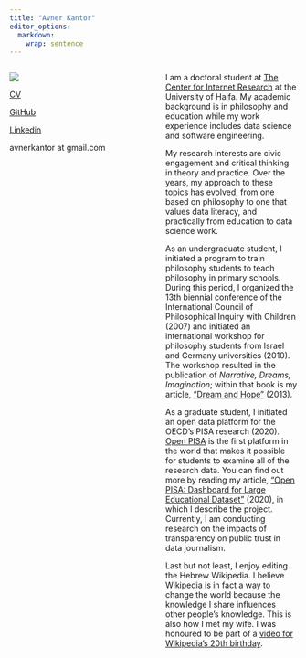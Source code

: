 ```yaml
---
title: "Avner Kantor"
editor_options: 
  markdown: 
    wrap: sentence
---
```


::: {.columns}
::: {.column width="40%"}
![](profile-main.jpg)

[CV](cv.html)

[GitHub](https://github.com/avnerkantor)

[Linkedin](https://www.linkedin.com/in/avnerkantor/)

avnerkantor at gmail.com

:::

::: {.column width="10%"}
:::

::: {.column width="50%"}
I am a doctoral student at [The Center for Internet Research](http://infosoc.haifa.ac.il/index.php/en/) at the University of Haifa.
My academic background is in philosophy and education while my work experience includes data science and software engineering.

My research interests are civic engagement and critical thinking in theory and practice. Over the years, my approach to these topics has evolved, from one based on philosophy to one that values data literacy, and practically from education to data science work.

As an undergraduate student, I initiated a program to train philosophy students to teach philosophy in primary schools. During this period, I organized the 13th biennial conference of the International Council of Philosophical Inquiry with Children (2007) and initiated an international workshop for philosophy students from Israel and Germany universities (2010). The workshop resulted in the publication of *Narrative, Dreams, Imagination*; within that book is my article, [“Dream and Hope”](https://books.google.co.il/books?id=MhpLAgAAQBAJ&pg=PA33) (2013).

As a graduate student, I initiated an open data platform for the OECD’s PISA research (2020). [Open PISA](http://openpisa.org/) is the first platform in the world that makes it possible for students to examine all of the research data. You can find out more by reading my article, ["Open PISA: Dashboard for Large Educational Dataset"](https://dl.acm.org/doi/abs/10.1145/3386527.3406721) (2020), in which I describe the project. Currently, I am conducting research on the impacts of transparency on public trust in data journalism.

Last but not least, I enjoy editing the Hebrew Wikipedia. I believe Wikipedia is in fact a way to change the world because the knowledge I share influences other people's knowledge. This is also how I met my wife. I was honoured to be part of a [video for Wikipedia’s 20th birthday](https://www.instagram.com/p/CKDtIM3KOOc/?igshid=1rtr7ognpqsam).

:::
:::
